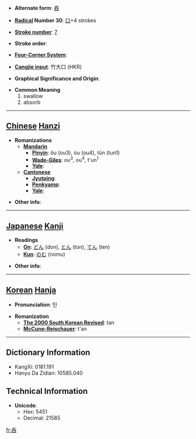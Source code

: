 * '''Alternate form''': [[吞]]

* '''[[Wiktionary:Chinese radical index| Radical]] Number 30''': [[Wiktionary:Chinese radical index 口|口]]+4 strokes

* '''[[Wiktionary:Chinese total strokes index|Stroke number]]''': [[Wiktionary:Chinese total strokes index 7|7]]

* '''Stroke order''': 

* '''[[Wiktionary:Chinese four corner index|Four-Corner System]]''': 

* '''[[Wiktionary:Chinese Cangjie index|Cangjie input]]''': 竹大口 (HKR)

* '''Graphical Significance and Origin''': 

* '''Common Meaning'''
*#swallow
*# absorb


----

== [[Chinese]] [[Hanzi]] ==

* '''Romanizations'''
** '''[[Mandarin]]'''
*** '''[[Pinyin]]''': ǒu (ou3), òu (ou4), tūn (tun1)
*** '''[[Wade-Giles]]''': ou<sup>3</sup>, ou<sup>4</sup>, t'un<sup>1</sup>
*** '''[[Yale]]''': 
** '''[[Cantonese]]'''
*** '''[[Jyutping]]''':
*** '''[[Penkyamp]]''': 
*** '''[[Yale]]''': 

* '''Other info''': 

----

== [[Japanese]] [[Kanji]] ==

* '''Readings'''
** '''[[On]]''': [[どん]] (don), [[とん]] (ton), [[てん]] (ten)
** '''[[Kun]]''': [[のむ]] (nomu)

* '''Other info''':  

----

== [[Korean]] [[Hanja]] ==

* '''Pronunciation''': 탄

* '''Romanization'''
** '''[[The 2000 South Korean Revised Romanization|The 2000 South Korean Revised]]''': tan
** '''[[McCune-Reischauer]]''': t'an

----

== Dictionary Information ==

* KangXi: 0181.191
* Hanyu Da Zidian: 10585.040

== Technical Information ==

* '''Unicode''':
** Hex: 5451
** Decimal: 21585

[[fr:呑]]